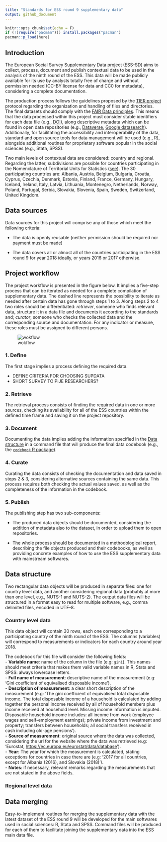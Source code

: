 ```yaml
---
title: "Standards for ESS round 9 supplementary data"
output: github_document
---
```


```r
knitr::opts_chunk$set(echo = F)
if (!(require("pacman"))) install.packages("pacman")
pacman::p_load(here)
```

## Introduction

The European Social Survey Supplementary Data project (ESS-SD) aims to collect, process, document and publish contextual data to be used in the analysis of the ninth round of the ESS. This data will be made publicly available for its use by analysts totally free of charge and without permission needed (CC-BY license for data and CC0 for metadata), considering a complete documentation.

The production process follows the guidelines proposed by the [TIER project](https://www.projecttier.org/) protocol regarding the organization and handling of files and directories. The final datasets should comply with the [FAIR Data principles](https://www.go-fair.org/fair-principles/). This means that the data processed within this project must consider stable identifiers for each data file (e.g., [DOI](https://www.doi.org/)), along descriptive metadata which can be found in open data repositories (e.g., [Dataverse](https://dataverse.org/), [Google datasearch](https://datasetsearch.research.google.com/)). Additionally, for facilitating the accessibility and interoperability of the data, standard and open source tools for data management will be used (e.g., R), alongside additional routines for proprietary software popular in the social sciences (e.g., Stata, SPSS).

Two main levels of contextual data are considered: country and regional. Regarding the latter, subdivisions are possible for countries participating in the Nomenclature of Territorial Units for Statistics
 ([see](https://ec.europa.eu/eurostat/web/nuts/background)). The 30 participating countries are: Albania, Austria, Belgium, Bulgaria, Croatia, Cyprus, Czechia, Denmark, Estonia, Finland, France, Germany, Hungary, Iceland, Ireland, Italy, Latvia, Lithuania, Montenegro, Netherlands, Norway, Poland, Portugal, Serbia, Slovakia, Slovenia, Spain, Sweden, Switzerland, United Kingdom.

## Data sources

Data sources for this project will comprise any of those which meet the following criteria:

- The data is openly reusable (neither permission should be required nor payment must be made)

- The data covers all or almost all of the countries participating in the ESS round 9 for year 2018 ideally, or years 2016 or 2017 otherwise.

## Project workflow 

The project workflow is presented in the figure below. It implies a five-step process that can be iterated as needed for a complete compilation of supplementary data. The dashed line represents the possibility to iterate as needed after certain data has gone through steps 1 to 3. Along steps 2 to 4 two roles should be differentiated: *retriever*, someone who finds relevant data, structure it in a data file and documents it according to the standards and; *curator*, someone who checks the collected data and the corresponding source and documentation. For any indicator or measure, these roles must be assigned to different persons.

![wokflow](https://github.com/Crismoc/ess-sd/command-files/workflow.png)

### 1. Define

The first stage implies a process defining the required data.

- DEFINE CRITERIA FOR CHOOSING SUPDATA
- SHORT SURVEY TO PIJE RESEARCHERS?

### 2. Retrieve

The retrieval process consists of finding the required data in one or more sources, checking its availability for all of the ESS countries within the defined time frame and saving it on the project repository.

### 3. Document

Documenting the data implies adding the information specified in the [Data structure](#data-structure) in a command file that will produce the final data codebook (e.g., the [`codebook` R package](https://cran.r-project.org/web/packages/codebook/index.html)).

### 4. Curate

Curating the data consists of checking the documentation and data saved in steps 2 & 3, considering alternative sources containing the same data. This process requires both checking the actual values saved, as well as the completeness of the information in the codebook.

### 5. Publish

The publishing step has two sub-components:

- The produced data objects should be documented, considering the addition of metadata also to the dataset, in order to upload them to open repositories.

- The whole process should be documented in a methodological report, describing the file objects produced and their codebooks, as well as providing concrete examples of how to use the ESS supplementary data with mainstream softwares.

## Data structure

Two rectangular data objects will be produced in separate files: one for country level data, and another considering regional data (probably at more than one level, e.g., NUTS-1 and NUTS-2). The output data files will be structured in a format easy to read for multiple software, e.g., comma delimited files, encoded in UTF-8.

### Country level data

This data object will contain 30 rows, each one corresponding to a participating country of the ninth round of the ESS. The columns (variables) will correspond to measurements or indicators for each country around year 2018.

The codebook for this file will consider the following fields:  
- **Variable name**: name of the column in the file (e.g: `gini`). This names should meet criteria that makes them valid variable names in R, Stata and SPSS: always lowercase letters.  
- **Full name of measurement**: descriptive name of the measurement (e.g: 'Gini coefficient of equivalised disposable income').   
- **Description of measurement**: a clear short description of the measurement (e.g: 'The gini coefficient of equivalised total disposable income. The total disposable income of a household is calculated by adding together the personal income received by all of household members plus income received at household level. Missing income information is imputed. Disposable household income includes: all income from work (employee wages and self-employment earnings); private income from investment and property; transfers between households; all social transfers received in cash including old-age pensions').  
- **Source of measurement**: original source where the data was collected, considering the url for the website where the data was retrieved (e.g: 'Eurostat, <https://ec.europa.eu/eurostat/data/database>').  
- **Year**: The year for which the measurement is calculated, stating exceptions for countries in case there are (e.g: '2017 for all countries, except for Albania (2016), and Slovakia (2018)').  
- **Notes**: if necessary, relevant remarks regarding the measurements that are not stated in the above fields. 

### Regional level data

## Data merging

Easy-to-implement routines for merging the supplementary data with the latest dataset of the ESS round 9 will be developed for the main softwares used in social sciences: R, Stata and SPSS. Command files will be produced for each of them to facilitate joining the supplementary data into the ESS main data file.

